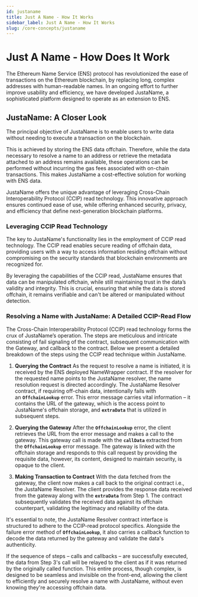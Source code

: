 ```yaml
---
id: justaname
title: Just A Name - How It Works
sidebar_label: Just A Name - How It Works
slug: /core-concepts/justaname
---
```



# **Just A Name - How Does It Work**

The Ethereum Name Service (ENS) protocol has revolutionized the ease of transactions on the Ethereum blockchain, by replacing long, complex addresses with human-readable names. In an ongoing effort to further improve usability and efficiency, we have developed JustaName, a sophisticated platform designed to operate as an extension to ENS.

## **JustaName: A Closer Look**

The principal objective of JustaName is to enable users to write data without needing to execute a transaction on the blockchain.

This is achieved by storing the ENS data offchain. Therefore, while the data necessary to resolve a name to an address or retrieve the metadata attached to an address remains available, these operations can be performed without incurring the gas fees associated with on-chain transactions. This makes JustaName a cost-effective solution for working with ENS data.

JustaName offers the unique advantage of leveraging Cross-Chain Interoperability Protocol (CCIP) read technology. This innovative approach ensures continued ease of use, while offering enhanced security, privacy, and efficiency that define next-generation blockchain platforms.

### **Leveraging CCIP Read Technology**

The key to JustaName's functionality lies in the employment of CCIP read technology. The CCIP read enables secure reading of offchain data, providing users with a way to access information residing offchain without compromising on the security standards that blockchain environments are recognized for.

By leveraging the capabilities of the CCIP read, JustaName ensures that data can be manipulated offchain, while still maintaining trust in the data’s validity and integrity. This is crucial, ensuring that while the data is stored offchain, it remains verifiable and can't be altered or manipulated without detection.

### **Resolving a Name with JustaName: A Detailed CCIP-Read Flow**

<RiveAnimations imageId="118906/hvOV6_skA0yLkxlgjHY88Q" />

The Cross-Chain Interoperability Protocol (CCIP) read technology forms the crux of JustaName’s operation. The steps are meticulous and intricate consisting of fail signaling of the contract, subsequent communication with the Gateway, and callback to the contract. Below we present a detailed breakdown of the steps using the CCIP read technique within JustaName.

1. **Querying the Contract** As the request to resolve a name is initiated, it is received by the ENS deployed NameWrapper contract. If the resolver for the requested name points to the JustaName resolver, the name resolution request is directed accordingly. The JustaName Resolver contract, if requiring off-chain data, intentionally fails with an **`OffchainLookup`** error. This error message carries vital information – it contains the URL of the gateway, which is the access point to JustaName's offchain storage, and **`extraData`** that is utilized in subsequent steps.

2. **Querying the Gateway** After the **`OffchainLookup`** error, the client retrieves the URL from the error message and makes a call to the gateway. This gateway call is made with the **`callData`** extracted from the **`OffchainLookup`** error message. The gateway is linked with the offchain storage and responds to this call request by providing the requisite data, however, its content, designed to maintain security, is opaque to the client.

3. **Making Transaction to Contract** With the data fetched from the gateway, the client now makes a call back to the original contract i.e., the JustaName Resolver. The client provides the response data received from the gateway along with the **`extraData`** from Step 1. The contract subsequently validates the received data against its offchain counterpart, validating the legitimacy and reliability of the data.

It's essential to note, the JustaName Resolver contract interface is structured to adhere to the CCIP-read protocol specifics. Alongside the failure error method of **`OffchainLookup`**, it also carries a callback function to decode the data returned by the gateway and validate the data's authenticity.

If the sequence of steps – calls and callbacks – are successfully executed, the data from Step 3's call will be relayed to the client as if it was returned by the originally called function. This entire process, though complex, is designed to be seamless and invisible on the front-end, allowing the client to efficiently and securely resolve a name with JustaName, without even knowing they're accessing offchain data.